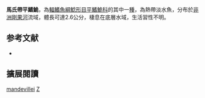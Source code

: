 {{Speciesbox
| name = 馬氏帶平鰭鮠
| image = 
| image_width = 250px
| status = DD
| status_system = IUCN3.1
| genus = Zaireichthys
| species = mandevillei
| authority = [[Poll|Poll]], 1959
| synonyms = *''Leptoglanis mandevillei'', Poll, 1959
}}

'''馬氏帶平鰭鮠'''，為[[輻鰭魚綱|輻鰭魚綱]][[鯰形目|鯰形目]][[平鰭鮠科|平鰭鮠科]]的其中一[[種|種]]，為熱帶淡水魚，分布於[[非洲|非洲]][[剛果河|剛果河]]流域，體長可達2.6公分，棲息在底層水域，生活習性不明。

==参考文献==
*{{FishBase_species|genus=Zaireichthys|species=mandevillei|year=2014|month=10}}

== 擴展閱讀 ==
{{refbegin}}
{{wikispecies-inline|Zaireichthys mandevillei|馬氏帶平鰭鮠}}
{{refend}}
{{Taxonbar|from=Q3759809}}

[[Category:帶平鰭鮠屬|mandevillei]]
[[Category:1959年描述的魚類|Z]]


{{魚類小作品}}